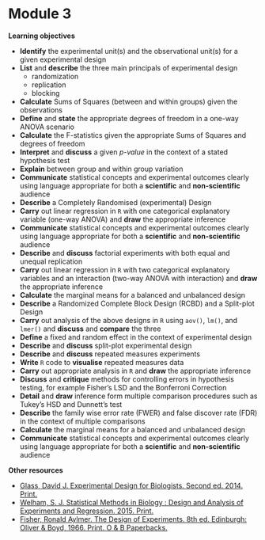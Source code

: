 # Module 3

**Learning objectives**

   + **Identify** the experimental unit(s) and the observational unit(s) for a given experimental design
   + **List** and **describe** the three main principals of experimental design
       + randomization
       + replication
       + blocking
   + **Calculate** Sums of Squares (between and within groups) given the observations 
   + **Define** and **state** the appropriate degrees of freedom in a one-way ANOVA scenario
   + **Calculate** the F-statistics given the appropriate Sums of Squares and degrees of freedom
   + **Interpret** and **discuss** a given *p-value* in the context of a stated hypothesis test
   + **Explain** between group and within group variation
   + **Communicate** statistical concepts and experimental outcomes clearly using language appropriate for both a **scientific** and **non-scientific** audience
   + **Describe** a Completely Randomised (experimental) Design 
   + **Carry** out linear regression in `R` with one categorical explanatory variable (one-way ANOVA) and **draw** the appropriate inference
   + **Communicate** statistical concepts and experimental outcomes clearly using language appropriate for both a **scientific** and **non-scientific** audience
   + **Describe** and **discuss** factorial experiments with both equal and unequal replication
   + **Carry** out linear regression in `R` with two categorical explanatory variables and an interaction (two-way ANOVA with interaction) and **draw** the appropriate inference
   + **Calculate** the marginal means for a balanced and unbalanced design
   + **Describe** a Randomized Complete Block Design (RCBD) and a Split-plot Design 
   + **Carry** out analysis of the above designs in `R` using `aov()`, `lm()`, and `lmer()` and **discuss** and **compare** the three
   + **Define** a fixed and random effect in the context of experimental design
   + **Describe** and **discuss** split-plot experimental design
   + **Describe** and **discuss** repeated measures experiments
   + **Write** `R` code to **visualise** repeated measures data 
   + **Carry** out appropriate analysis in `R` and **draw** the appropriate inference
   + **Discuss** and **critique** methods for controlling errors in hypothesis testing, for example Fisher’s LSD and the Bonferroni Correction
   + **Detail** and **draw** inference form multiple comparison procedures such as Tukey’s HSD and Dunnett's test
   + **Describe** the family wise error rate (FWER) and false discover rate (FDR) in the context of multiple comparisons
   + **Calculate** the marginal means for a balanced and unbalanced design
   + **Communicate** statistical concepts and experimental outcomes clearly using language appropriate for both a **scientific** and **non-scientific** audience
   
 

**Other resources**

+ [Glass, David J. Experimental Design for Biologists. Second ed. 2014. Print.](https://catalogue.require.auckland.ac.nz/primo-explore/fulldisplay?docid=uoa_alma21237737730002091&search_scope=Combined_Local&tab=books&vid=NEWUI&context=L)
+ [Welham, S. J. Statistical Methods in Biology : Design and Analysis of Experiments and Regression. 2015. Print.](https://catalogue.require.auckland.ac.nz/primo-explore/fulldisplay?docid=uoa_alma21237737830002091&search_scope=Combined_Local&tab=books&vid=NEWUI&context=L)
+ [Fisher, Ronald Aylmer. The Design of Experiments. 8th ed. Edinburgh: Oliver & Boyd, 1966. Print. O & B Paperbacks.](https://catalogue.require.auckland.ac.nz/primo-explore/fulldisplay?docid=uoa_alma21198532990002091&context=L&vid=NEWUI&lang=en_US&search_scope=Combined_Local&adaptor=Local%20Search%20Engine&isFrbr=true&tab=books&query=any,contains,The_Design_of_Experiments&sortby=date&facet=frbrgroupid,include,627497507&offset=0)
